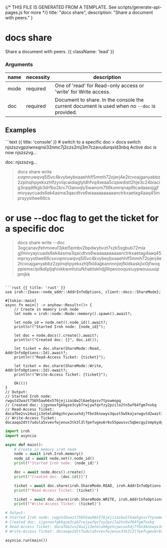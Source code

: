 {/* THIS FILE IS GENERATED FROM A TEMPLATE. See scripts/generate-api-pages.js for more */}
    title: "docs share",
    description: "Share a document with peers."
}

<div className='not-prose mb-5'>
    <Breadcrumbs pages={[
        { name: 'API', href: '/docs/api', current: false },
        { name: 'docs share', href: '/docs/api/docs-share', current: true },
    ]} />
</div>

# docs share

Share a document with peers. {{ className: 'lead' }}


### Arguments

| name | necessity | description |
| ---- | --------- | ----------- |
| mode  | required | One of &#39;read&#39; for Read-only access or &#39;write&#39; for Write access. |
| doc  | required | Document to share. In the console the current document is used when no `--doc` is provided. |



## Examples

<CodeGroup title="docs share">
```text {{ title: 'console' }}
# switch to a specific doc
> docs switch njszszvgpziwnxqnsi32nmc7j2czs2rnj3m7czavudurqxld3nbq
Active doc is now njszszvg…

doc: njszszvg…

> docs share write
xvqmruwqvq5l5vc4kvybeybxaaehhlf5mmh72ojerj4e2tcvoajganyabbz2zplnqhpyekxzhlfzyvlqcaidiaglyldhfvq4xeaa5cqswdistl2hje3c24biacig3rqqdifkjjb3drfbo2krc7l3anoqly5wanom756kxmrqnap6tcadaassjgjfmivyaycuads6ek4asma3qacdtvs6waaaaaaaaaanctrkxaetag4aaq45mprsyystlwe66cs

# or use --doc flag to get the ticket for a specific doc
> docs share write --doc 3ogcanavjfehmoeuf3jkel5pmbv2bpdwybvzt7xzk5sgbub72mia
gjfmivyaycuads6ek4asma3qacdtvs6waaaaaaaaaanctrkxaetag4aaq45mprsyystlwe66csxvqmruwqvq5l5vc4kvybeybxaaehhlf5mmh72ojerj4e2tcvoajganyabbz2zplnqhpyekxzhljfkldiajjkannnnjiejfkldkaskjlxi0jfwoqppiemxclpilkdipljqhixkkwmhziufkhablskhdjjlllqwoooqusiuypwouuuuippmjkk
  
```

```rust {{ title: 'rust' }}
use iroh::{base::node_addr::AddrInfoOptions, client::docs::ShareMode};

#[tokio::main]
async fn main() -> anyhow::Result<()> {
    // Create in memory iroh node
    let node = iroh::node::Node::memory().spawn().await?;

    let node_id = node.net().node_id().await?;
    println!("Started Iroh node: {node_id}");

    let doc = node.docs().create().await?;
    println!("Created doc: {}", doc.id());

    let ticket = doc.share(ShareMode::Read, AddrInfoOptions::Id).await?;
    println!("Read-Access Ticket: {ticket}");

    let ticket = doc.share(ShareMode::Write, AddrInfoOptions::Id).await?;
    println!("Write-Access Ticket: {ticket}");

    Ok(())
}
// Output:
// Started Iroh node: rwgutd2wazt756h5awh6x576jejizai6w2l6ae5gxsv7tpswmopq
// Created doc: ijgvnoxfgkkgze3cyb7rwjywfqvfzy2pzilo2tn5wf64fgm7nxkq
// Read-Access Ticket: docafbe2vv24uzji3etmlah6gzhcywcuxhdj7fbn3knxwyx3quzt5w5kajarwgutd2wazt756h5awh6x576jejizai6w2l6ae5gxsv7tpswmopqcaifabfesmskyrlqbqfiahf4ivybeybxaaehhlf5maaaaaaaaaa2fhcvoajganyabbz2zplazdjnblb2x3kfyvlqcjqdoaaioowl2zctm6q34dlgzp6fk4
// Write-Access Ticket: docaaqo2dtt7udula5vvevfwjenux3tk3l3lfpefugeu6r6v55pwusvc5qbecgy2smpkydgp7xy7ucy727x7zerfdebd23jpyatu26kx6n6kzrz6aibauaeusjsjlcfoagavaa4xrcxaetag4aaq45mxvqaaaaaaaaadiu4kvybeybxaaehhlf5mdenfufmhk7nixcvoajganyabbz2zpleknt2dpqnm3f7yvlq

```



```python {{ title: 'python' }}
import iroh
import asyncio

async def main():
    # Create in memory iroh node
    node = await iroh.Iroh.memory()
    node_id = await node.net().node_id()
    print(f"Started Iroh node: {node_id}")

    doc = await node.docs().create()
    print(f"Created doc: {doc.id()}")

    ticket = await doc.share(iroh.ShareMode.READ, iroh.AddrInfoOptions.ID)
    print(f"Read-Access Ticket: {ticket}")

    ticket = await doc.share(iroh.ShareMode.WRITE, iroh.AddrInfoOptions.ID)
    print(f"Write-Access Ticket: {ticket}")

# Output:
# Started Iroh node: rwgutd2wazt756h5awh6x576jejizai6w2l6ae5gxsv7tpswmopq
# Created doc: ijgvnoxfgkkgze3cyb7rwjywfqvfzy2pzilo2tn5wf64fgm7nxkq
# Read-Access Ticket: docafbe2vv24uzji3etmlah6gzhcywcuxhdj7fbn3knxwyx3quzt5w5kajarwgutd2wazt756h5awh6x576jejizai6w2l6ae5gxsv7tpswmopqcaifabfesmskyrlqbqfiahf4ivybeybxaaehhlf5maaaaaaaaaa2fhcvoajganyabbz2zplazdjnblb2x3kfyvlqcjqdoaaioowl2zctm6q34dlgzp6fk4
# Write-Access Ticket: docaaqo2dtt7udula5vvevfwjenux3tk3l3lfpefugeu6r6v55pwusvc5qbecgy2smpkydgp7xy7ucy727x7zerfdebd23jpyatu26kx6n6kzrz6aibauaeusjsjlcfoagavaa4xrcxaetag4aaq45mxvqaaaaaaaaadiu4kvybeybxaaehhlf5mdenfufmhk7nixcvoajganyabbz2zpleknt2dpqnm3f7yvlq

asyncio.run(main())

```


</CodeGroup>
